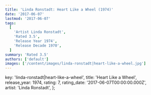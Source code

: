 ```yaml
---
title: 'Linda Ronstadt: Heart Like a Wheel (1974)'
date: '2017-06-07'
lastmod: '2017-06-07'
tags:
  [
    'Artist Linda Ronstadt',
    'Rated 3.5',
    'Release Year 1974',
    'Release Decade 1970',
  ]
summary: 'Rated 3.5'
authors: ['default']
images: ['/content/images/linda-ronstadt|heart-like-a-wheel.jpg']
---
```


  key: 'linda-ronstadt|heart-like-a-wheel',
  title: 'Heart Like a Wheel',
  release_year: 1974,
  rating: 7,
  rating_date: '2017-06-07T00:00:00.000Z',
  artist: 'Linda Ronstadt',
};

<MusicRating data={data} />
